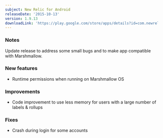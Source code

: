 ```yaml
---
subject: New Relic for Android
releaseDate: '2015-10-13'
version: 1.9.13
downloadLink: 'https://play.google.com/store/apps/details?id=com.newrelic.rpm&hl=en'
---
```


### Notes

Update release to address some small bugs and to make app compatible with Marshmallow.

### New features

* Runtime permissions when running on Marshmallow OS

### Improvements

* Code improvement to use less memory for users with a large number of labels & rollups

### Fixes

* Crash during login for some accounts
